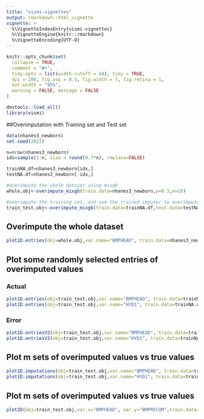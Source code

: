 ```yaml
---
title: "vismi-vignettes"
output: rmarkdown::html_vignette
vignette: >
  %\VignetteIndexEntry{vismi-vignettes}
  %\VignetteEngine{knitr::rmarkdown}
  %\VignetteEncoding{UTF-8}
---
```



```r
knitr::opts_chunk$set(
  collapse = TRUE,
  comment = "#>",
  tidy.opts = list(width.cutoff = 60), tidy = TRUE,
  dpi = 200, fig.asp = 0.5, fig.width = 7, fig.retina = 1,
  out.width = "95%",
  warning = FALSE, message = FALSE
)
```

```r
devtools::load_all()
library(vismi)
```

##Overimputation with Training set and Test set
```r
data(nhanes3_newborn)
set.seed(2022)

n=nrow(nhanes3_newborn)
idx=sample(1:n, size = round(0.7*n), replace=FALSE)

trainNA.df=nhanes3_newborn[idx,]
testNA.df=nhanes3_newborn[-idx,]

#overimpute the whole dataset using mixgb
whole.obj<-overimpute_mixgb(train.data=nhanes3_newborn,p=0.3,m=10)

#overimpute the training set, and use the trained imputer to overimpute test set
train_test.obj<-overimpute_mixgb(train.data=trainNA.df,test.data=testNA.df,p=0.3,m=10)
```


## Overimpute the whole dataset
```r
plot1D.entries(obj=whole.obj,var.name="BMPHEAD", train.data=nhanes3_newborn)
```

## Plot some randomly selected entries of overimputed values
### Actual
```r
plot1D.entries(obj=train_test.obj,var.name="BMPHEAD", train.data=trainNA.df,test.data=testNA.df)
plot1D.entries(obj=train_test.obj,var.name="HYD1", train.data=trainNA.df,test.data=testNA.df,n.entries=10)
```

### Error
```r
plot1D.entriesV2(obj=train_test.obj,var.name="BMPHEAD", train.data=trainNA.df,test.data=testNA.df,n.entries=10)
plot1D.entriesV2(obj=train_test.obj,var.name="HYD1", train.data=trainNA.df,test.data=testNA.df,n.entries=10)
```

## Plot m sets of overimputed values vs true values
```r
plot1D.imputations(obj=train_test.obj,var.name="BMPHEAD", train.data=trainNA.df,test.data=testNA.df)
plot1D.imputations(obj=train_test.obj,var.name="HYD1", train.data=trainNA.df,test.data=testNA.df)
```
## Plot m sets of overimputed values vs true values
```r
plot2D(obj=train_test.obj,var.x="BMPHEAD", var.y="BMPRECUM",train.data=trainNA.df,test.data=testNA.df)
```

